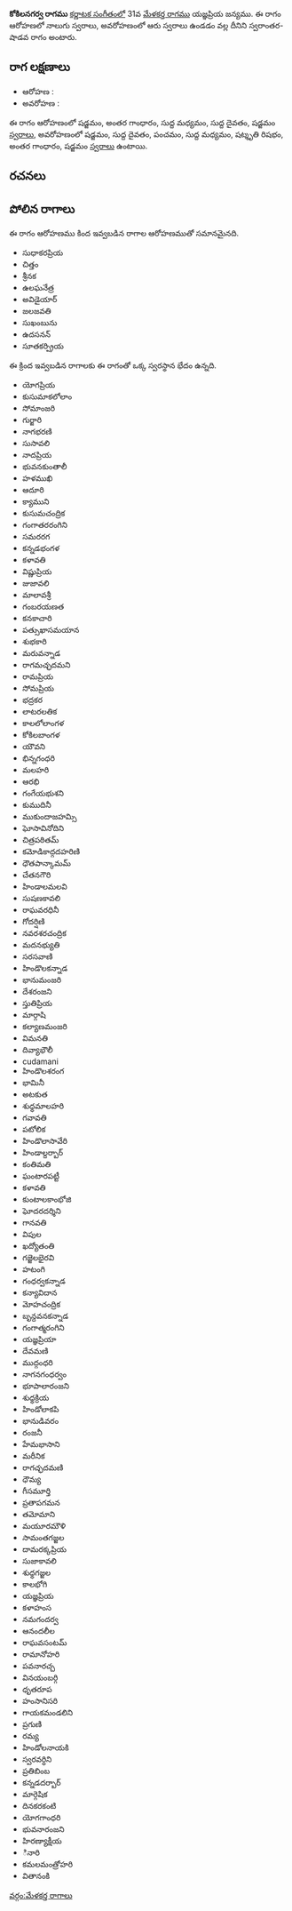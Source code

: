 {{Infobox ragam
	| name          	= కోకిలనగర్వ
	| synonym	    	= 
	| mela          	= 
	| chakra        	= 
	| janaka        	= 
	| type          	= స్వరాంతర-శాడవ
	| arohanam      	= {{svaraC|S|G3|M1|D1|S'}} 
	| avarohanam    	= {{svaraC|S'|D1|P|M1|R3|G3|S}}
	| jeeva         	=
	| chhaya        	=
	| nyasa         	=
	| vishesha      	= 
	| equivalent  		= 
}}
{{కర్ణాటక సంగీత రాగాలు}}
'''కోకిలనగర్వ రాగము''' [[కర్ణాటక సంగీతం]]లో 31వ [[మేళకర్త రాగము]] యజ్ఞప్రియ జన్యము.  ఈ రాగం ఆరోహణలో నాలుగు స్వరాలు, అవరోహణంలో ఆరు స్వరాలు ఉండడం వల్ల దీనిని స్వరాంతర-షాడవ రాగం అంటారు.


==రాగ లక్షణాలు==


* ఆరోహణ : {{svaraC|S|G3|M1|D1|S'}} 
* అవరోహణ : {{svaraC|S'|D1|P|M1|R3|G3|S}}

ఈ రాగం ఆరోహణంలో షడ్జమం, అంతర గాంధారం, సుద్ద మధ్యమం, సుద్ద దైవతం, షడ్జమం [[స్వరాలు]], అవరోహణంలో షడ్జమం, సుద్ద దైవతం, పంచమం, సుద్ద మధ్యమం, షట్శృతి రిషభం, అంతర గాంధారం, షడ్జమం [[స్వరాలు]] ఉంటాయి.

==రచనలు==



==పోలిన రాగాలు==
ఈ రాగం ఆరోహణము కింద ఇవ్వబడిన రాగాల ఆరోహణముతో సమానమైనది.
* సుధాకరప్రియ
* చిత్తం
* శ్రీనక
* ఉలఘనేత్ర
* అవిడైయార్
* జలజవతి
* సుఖంబును
* ఉదసనన్
* సూతకర్ప్రియ

ఈ క్రింద ఇవ్వబడిన రాగాలకు ఈ రాగంతో ఒక్క స్వరస్థాన భేదం ఉన్నది.
* యోగప్రియ
* కుసుమాకలోలాం
* సోమాంజరి
* గుర్జారి
* నాగభరణి
* సుసావలి
* నాదప్రియ
* భువనకుంతాలీ
* హళముఖి
* ఆదూరి
* క్యాముని
* కుసుమచంద్రిక
* గంగాతరరంగిని
* సమరరగ
* కన్నడభంగళ
* కళావతి
* విష్ణుప్రియ
* జుజావలి
* మాలావశ్రీ
* గంబరయణత
* కనకాచారి
* పత్సుఖాసమయాన
* శుభకారి
* మరువన్నాడ
* రాగమచ్ఛదమని
* రామప్రియ
* సోమప్రియ
* భద్రకర
* లాటరలతిక
* కాలలోలాంగళ
* కోకిలబాంగళ
* యౌవని
* భిన్నగంధరి
* మలహరి
* ఆరభి
* గంగేయభుశని
* కుముదినీ
* ముకుందాజహమ్సి
* ఘోసావినోదిని
* చిత్రపఠితమ్
* కమోడికాద్గదహరిణి
* ధౌతపాన్కామమ్
* చేతనగౌరి
* హిండాలమలవి
* సుషణకావలి
* రాఘవరధినీ
* గోదర్షిణి
* నవరశరచంద్రిక
* మదనభ్యుతి
* సరసవాణి
* హిండొలకన్నాడ
* భానుమంజరి
* దేశరంజని
* స్తుతిప్రియ
* మార్గాషి
* కల్యాణమంజరి
* విమనతి
* దివ్యాభౌలీ
* cudamani
* హిండొలశరంగ
* భామినీ
* అటకుత
* శుధ్ధమాలహరి
* గవావతి
* పటోలిక
* హిండొలాసావేరి
* హిండాల్దర్బార్
* కంతిమతి
* ఘంటారపట్టీ
* కళావతి
* కుంటాలకాంభోజి
* ఘోదరదర్శిని
* గానవతి
* విపుల
* ఖద్యోతంతి
* గజ్జెలభైరవి
* హటంగి
* గంధర్వకన్నాడ
* కన్యావిదాన
* మోహచంద్రిక
* బృన్దవనకన్నాడ
* గంగాత్మరంగిని
* యజ్ఞప్రియా
* దేవమణి
* ముద్గంధరి
* నాగనగంధర్వం
* భూపాలారంజని
* శుధ్ధక్రియ
* హిండోలాకపి
* భానుడివరం
* రంజనీ
* హేమభాసాని
* మరీనిక
* రాగచ్ఛదమణి
* ధౌమ్య
* గీసమూర్తి
* ప్రతాపగమన
* తమోమాని
* మయూరమౌళి
* సామంతగజ్జల
* దామరక్కప్రియ
* సుజాకావలి
* శుధ్ధగజ్జల
* కాలభోగి
* యజ్ఞప్రియ
* కళాహంస
* నమగందర్వ
* ఆనందలీల
* రాఘవసంటమ్
* రామానోహరి
* పవనారచ్చ
* వినయంబర్గి
* ధృతరూప
* హంసానిసరి
* గాయకమండలిని
* ప్రగుణి
* రమ్య
* హిండోలనాయకి
* స్వరవర్ధిని
* ప్రతిబింబ
* కన్నడదర్బార్
* మార్గెషిక
* దినకరకంటి
* యోగగాంధరి
* భువనారంజని
* హిరణ్యాక్షీయ
* ినారి
* కమలమంత్రోహరి
* వితానంకి



[[వర్గం:మేళకర్త రాగాలు]]